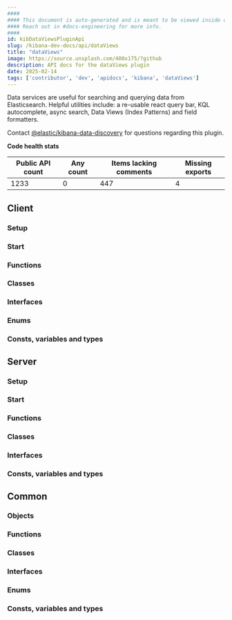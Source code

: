 ```yaml
---
####
#### This document is auto-generated and is meant to be viewed inside our experimental, new docs system.
#### Reach out in #docs-engineering for more info.
####
id: kibDataViewsPluginApi
slug: /kibana-dev-docs/api/dataViews
title: "dataViews"
image: https://source.unsplash.com/400x175/?github
description: API docs for the dataViews plugin
date: 2025-02-14
tags: ['contributor', 'dev', 'apidocs', 'kibana', 'dataViews']
---
```


Data services are useful for searching and querying data from Elasticsearch. Helpful utilities include: a re-usable react query bar, KQL autocomplete, async search, Data Views (Index Patterns) and field formatters.

Contact [@elastic/kibana-data-discovery](https://github.com/orgs/elastic/teams/kibana-data-discovery) for questions regarding this plugin.

**Code health stats**

| Public API count  | Any count | Items lacking comments | Missing exports |
|-------------------|-----------|------------------------|-----------------|
| 1233 | 0 | 447 | 4 |

## Client

### Setup
<DocDefinitionList data={[dataViewsObj.client.setup]}/>

### Start
<DocDefinitionList data={[dataViewsObj.client.start]}/>

### Functions
<DocDefinitionList data={dataViewsObj.client.functions}/>

### Classes
<DocDefinitionList data={dataViewsObj.client.classes}/>

### Interfaces
<DocDefinitionList data={dataViewsObj.client.interfaces}/>

### Enums
<DocDefinitionList data={dataViewsObj.client.enums}/>

### Consts, variables and types
<DocDefinitionList data={dataViewsObj.client.misc}/>

## Server

### Setup
<DocDefinitionList data={[dataViewsObj.server.setup]}/>

### Start
<DocDefinitionList data={[dataViewsObj.server.start]}/>

### Functions
<DocDefinitionList data={dataViewsObj.server.functions}/>

### Classes
<DocDefinitionList data={dataViewsObj.server.classes}/>

### Interfaces
<DocDefinitionList data={dataViewsObj.server.interfaces}/>

### Consts, variables and types
<DocDefinitionList data={dataViewsObj.server.misc}/>

## Common

### Objects
<DocDefinitionList data={dataViewsObj.common.objects}/>

### Functions
<DocDefinitionList data={dataViewsObj.common.functions}/>

### Classes
<DocDefinitionList data={dataViewsObj.common.classes}/>

### Interfaces
<DocDefinitionList data={dataViewsObj.common.interfaces}/>

### Enums
<DocDefinitionList data={dataViewsObj.common.enums}/>

### Consts, variables and types
<DocDefinitionList data={dataViewsObj.common.misc}/>

